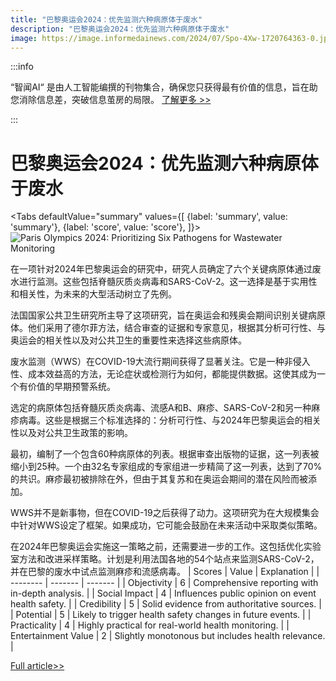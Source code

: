 ```yaml
---
title: "巴黎奥运会2024：优先监测六种病原体于废水"
description: "巴黎奥运会2024：优先监测六种病原体于废水"
image: https://image.informedainews.com/2024/07/Spo-4Xw-1720764363-0.jpg
---
```



:::info

“智闻AI“ 是由人工智能编撰的刊物集合，确保您只获得最有价值的信息，旨在助您消除信息差，突破信息茧房的局限。  [了解更多 >>](/)

:::

# 巴黎奥运会2024：优先监测六种病原体于废水


<Tabs
	defaultValue="summary"
	values={[
	{label: 'summary', value: 'summary'},
	{label: 'score', value: 'score'},
]}>
<TabItem value="summary">
<img
  src="https://image.informedainews.com/2024/07/Spo-4Xw-1720764363-0.jpg"
  alt="Paris Olympics 2024: Prioritizing Six Pathogens for Wastewater Monitoring"
/>



在一项针对2024年巴黎奥运会的研究中，研究人员确定了六个关键病原体通过废水进行监测。这些包括脊髓灰质炎病毒和SARS-CoV-2。这一选择是基于实用性和相关性，为未来的大型活动树立了先例。

法国国家公共卫生研究所主导了这项研究，旨在奥运会和残奥会期间识别关键病原体。他们采用了德尔菲方法，结合审查的证据和专家意见，根据其分析可行性、与奥运会的相关性以及对公共卫生的重要性来选择这些病原体。

废水监测（WWS）在COVID-19大流行期间获得了显著关注。它是一种非侵入性、成本效益高的方法，无论症状或检测行为如何，都能提供数据。这使其成为一个有价值的早期预警系统。

选定的病原体包括脊髓灰质炎病毒、流感A和B、麻疹、SARS-CoV-2和另一种麻疹病毒。这些是根据三个标准选择的：分析可行性、与2024年巴黎奥运会的相关性以及对公共卫生政策的影响。

最初，编制了一个包含60种病原体的列表。根据审查出版物的证据，这一列表被缩小到25种。一个由32名专家组成的专家组进一步精简了这一列表，达到了70%的共识。麻疹最初被排除在外，但由于其复苏和在奥运会期间的潜在风险而被添加。

WWS并不是新事物，但在COVID-19之后获得了动力。这项研究为在大规模集会中针对WWS设定了框架。如果成功，它可能会鼓励在未来活动中采取类似策略。

在2024年巴黎奥运会实施这一策略之前，还需要进一步的工作。这包括优化实验室方法和改进采样策略。计划是利用法国各地的54个站点来监测SARS-CoV-2，并在巴黎的废水中试点监测麻疹和流感病毒。
</TabItem>
<TabItem value="score">
	| Scores     | Value   | Explanation |
	| -------- | ------- | ------- |
	| Objectivity  | 6    | Comprehensive reporting with in-depth analysis.    |
	| Social Impact | 4     | Influences public opinion on event health safety.    |
	| Credibility    | 5    | Solid evidence from authoritative sources.    |
	| Potential    | 5    | Likely to trigger health safety changes in future events.    |
	| Practicality    | 4    | Highly practical for real-world health monitoring.    |
	| Entertainment Value    | 2    | Slightly monotonous but includes health relevance.    |
</TabItem>
</Tabs>

[Full article>>](https://www.cnbeta.com.tw/articles/tech/1437915.htm)
